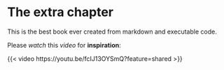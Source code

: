 # The extra chapter

This is the best book ever created from markdown and executable code. 

Please _watch_ this *video* for **inspiration**: 

{{< video https://youtu.be/fcIJ13OYSmQ?feature=shared >}}
